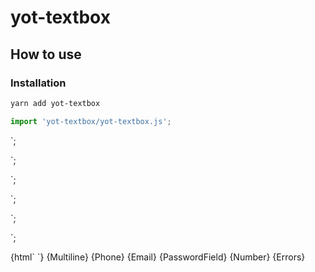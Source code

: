 
<Meta title="yot-textbox" component="yot-textbox"/>

# yot-textbox
## How to use
### Installation

```bash
yarn add yot-textbox
```

```js
import 'yot-textbox/yot-textbox.js';
```

  <yot-textbox label="Text field" field-id="multiline" multiline="true"></yot-textbox>
`;

  <yot-textbox label="Phone" field-id="phone" type="tel" label="phone" placeholder="include the area code"></yot-textbox>
`;

  <yot-textbox label="Email" field-id="email" type="email" label="email"></yot-textbox>
`;

  <yot-textbox
    label="Password field"
    type="password"
    field-id="password"
    value="1234">
  </yot-textbox>
`;

  <yot-textbox label="Number" field-id="number" type="number" label="number"></yot-textbox>
`;

  <yot-textbox label="Text field with error" field-id="text-with-error" error="Needs text"></yot-textbox>
`;

<Canvas>
  <Story name="TextField">{html`
  <yot-textbox label="Text field" field-id="text"></yot-textbox>
  <style>
    yot-textbox.custom::part(label) {
      color: var(--palette-accent2);
    }
    yot-textbox.custom::part(input) {
      color: var(--palette-accent2);
      outline-color: var(--palette-background);
    }
</style>
  <yot-textbox class="custom" label="Text field" field-id="text"></yot-textbox>
`}</Story>
  <Story name="Multiline">{Multiline}</Story>
  <Story name="Phone">{Phone}</Story>
  <Story name="Email">{Email}</Story>
  <Story name="PasswordField">{PasswordField}</Story>
  <Story name="Number">{Number}</Story>
  <Story name="Errors">{Errors}</Story>
</Canvas>

